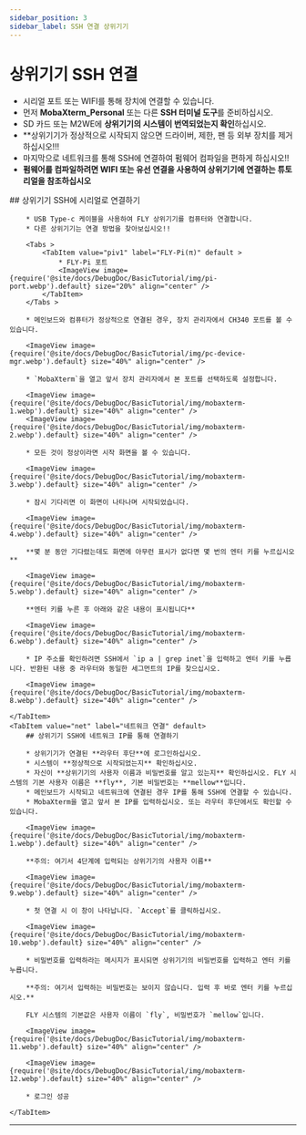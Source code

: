 ```yaml
---
sidebar_position: 3
sidebar_label: SSH 연결 상위기기
---
```


# 상위기기 SSH 연결


* 시리얼 포트 또는 WIFI를 통해 장치에 연결할 수 있습니다.
* 먼저 **MobaXterm_Personal** 또는 다른 **SSH 터미널 도구**를 준비하십시오.
* SD 카드 또는 M2WE에 **상위기기의 시스템이 번역되었는지 확인**하십시오.
* **상위기기가 정상적으로 시작되지 않으면 드라이버, 제한, 팬 등 외부 장치를 제거하십시오!!!
* 마지막으로 네트워크를 통해 SSH에 연결하여 펌웨어 컴파일을 편하게 하십시오!!
* **펌웨어를 컴파일하려면 WIFI 또는 유선 연결을 사용하여 상위기기에 연결하는 튜토리얼을 참조하십시오**

<Tabs >
    <TabItem value="serial" label="시리얼 연결" default >
        ## 상위기기 SSH에 시리얼로 연결하기

        * USB Type-c 케이블을 사용하여 FLY 상위기기를 컴퓨터와 연결합니다.
        * 다른 상위기기는 연결 방법을 찾아보십시오!!

        <Tabs >
            <TabItem value="piv1" label="FLY-Pi(π)" default >
                * FLY-Pi 포트
                <ImageView image={require('@site/docs/DebugDoc/BasicTutorial/img/pi-port.webp').default} size="20%" align="center" />
            </TabItem>
        </Tabs >

        * 메인보드와 컴퓨터가 정상적으로 연결된 경우, 장치 관리자에서 CH340 포트를 볼 수 있습니다.

        <ImageView image={require('@site/docs/DebugDoc/BasicTutorial/img/pc-device-mgr.webp').default} size="40%" align="center" />

        * `MobaXterm`을 열고 앞서 장치 관리자에서 본 포트를 선택하도록 설정합니다.

        <ImageView image={require('@site/docs/DebugDoc/BasicTutorial/img/mobaxterm-1.webp').default} size="40%" align="center" />
        <ImageView image={require('@site/docs/DebugDoc/BasicTutorial/img/mobaxterm-2.webp').default} size="40%" align="center" />

        * 모든 것이 정상이라면 시작 화면을 볼 수 있습니다.

        <ImageView image={require('@site/docs/DebugDoc/BasicTutorial/img/mobaxterm-3.webp').default} size="40%" align="center" />

        * 잠시 기다리면 이 화면이 나타나며 시작되었습니다.

        <ImageView image={require('@site/docs/DebugDoc/BasicTutorial/img/mobaxterm-4.webp').default} size="40%" align="center" />

        **몇 분 동안 기다렸는데도 화면에 아무런 표시가 없다면 몇 번의 엔터 키를 누르십시오**

        <ImageView image={require('@site/docs/DebugDoc/BasicTutorial/img/mobaxterm-5.webp').default} size="40%" align="center" />

        **엔터 키를 누른 후 아래와 같은 내용이 표시됩니다**

        <ImageView image={require('@site/docs/DebugDoc/BasicTutorial/img/mobaxterm-6.webp').default} size="40%" align="center" />

        * IP 주소를 확인하려면 SSH에서 `ip a | grep inet`을 입력하고 엔터 키를 누릅니다. 반환된 내용 중 라우터와 동일한 세그먼트의 IP를 찾으십시오.

        <ImageView image={require('@site/docs/DebugDoc/BasicTutorial/img/mobaxterm-8.webp').default} size="40%" align="center" />

    </TabItem>
    <TabItem value="net" label="네트워크 연결" default>
        ## 상위기기 SSH에 네트워크 IP를 통해 연결하기

        * 상위기기가 연결된 **라우터 후단**에 로그인하십시오.
        * 시스템이 **정상적으로 시작되었는지** 확인하십시오.
        * 자신이 **상위기기의 사용자 이름과 비밀번호를 알고 있는지** 확인하십시오. FLY 시스템의 기본 사용자 이름은 **fly**, 기본 비밀번호는 **mellow**입니다.
        * 메인보드가 시작되고 네트워크에 연결된 경우 IP를 통해 SSH에 연결할 수 있습니다.
        * MobaXterm을 열고 앞서 본 IP를 입력하십시오. 또는 라우터 후단에서도 확인할 수 있습니다.

        <ImageView image={require('@site/docs/DebugDoc/BasicTutorial/img/mobaxterm-1.webp').default} size="40%" align="center" />

        **주의: 여기서 4단계에 입력되는 상위기기의 사용자 이름**

        <ImageView image={require('@site/docs/DebugDoc/BasicTutorial/img/mobaxterm-9.webp').default} size="40%" align="center" />

        * 첫 연결 시 이 창이 나타납니다. `Accept`를 클릭하십시오.

        <ImageView image={require('@site/docs/DebugDoc/BasicTutorial/img/mobaxterm-10.webp').default} size="40%" align="center" />

        * 비밀번호를 입력하라는 메시지가 표시되면 상위기기의 비밀번호를 입력하고 엔터 키를 누릅니다.

        **주의: 여기서 입력하는 비밀번호는 보이지 않습니다. 입력 후 바로 엔터 키를 누르십시오.**

        FLY 시스템의 기본값은 사용자 이름이 `fly`, 비밀번호가 `mellow`입니다.

        <ImageView image={require('@site/docs/DebugDoc/BasicTutorial/img/mobaxterm-11.webp').default} size="40%" align="center" />

        <ImageView image={require('@site/docs/DebugDoc/BasicTutorial/img/mobaxterm-12.webp').default} size="40%" align="center" />

        * 로그인 성공

    </TabItem>
</Tabs>

----
